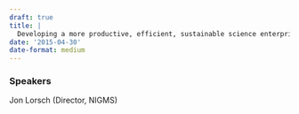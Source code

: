 ```yaml
---
draft: true 
title: |
  Developing a more productive, efficient, sustainable science enterprise
date: '2015-04-30'
date-format: medium 
---
```



### Speakers  
Jon Lorsch (Director, NIGMS)



